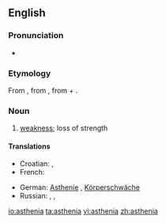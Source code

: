 {{was wotd|2007|September|22}}
==English==

===Pronunciation===
* {{audio|en-us-asthenia.ogg|Audio (US)}}
*: {{rhymes|iːniə}}

===Etymology===
From {{etyl|grc}} {{term|sc=polytonic|ἀσθένεια|tr=asthénia|lang=grc}}, from {{term|sc=polytonic|ἀσθενής|tr=asthenḗs||sick, weak|lang=grc}}, from {{term|sc=polytonic|ἀ-|tr=a||not, un-|lang=grc}} + {{term|sc=polytonic|σθένος|tr=thénos||strength|lang=grc}}.

===Noun===
{{en-noun|-}}

# {{medicine}} [[weakness]]; loss of strength

====Translations====
{{trans-top|loss of strength}}
* Croatian: {{t-|hr|astenija|f}}, {{t-|hr|slabost|f}}
* French: {{t|fr|asthénie|f}}
{{trans-mid}}
* German: [[Asthenie]] {{f}}, [[Körperschwäche]] {{f}}
* Russian: {{t+|ru|слабость|tr=slabost'}}, {{t+|ru|астения|tr=asteniya}},  {{t|ru|бессилие|n|sc=Cyrl}}
{{trans-bottom}}

[[io:asthenia]]
[[ta:asthenia]]
[[vi:asthenia]]
[[zh:asthenia]]